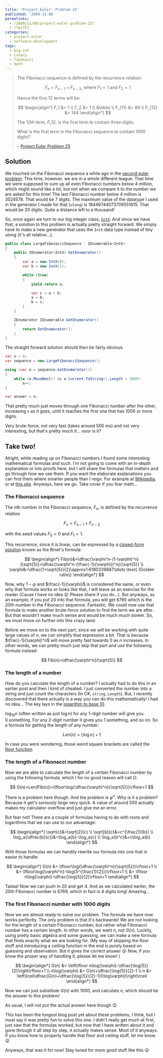 ---
title: 'Project Euler: Problem 25'
published: '2009-11-06'
permalinks:
  - /2009/11/06/project-euler-problem-25/
  - /?p=751
categories:
  - project-euler
  - software-development
tags:
  - big-int
  - csharp
  - fibonacci
  - math
---

> The Fibonacci sequence is defined by the recurrence relation:
>
> $$
> F_n = F_{n-1} + F_{n-2} \text{, where } F_1 = 1 \text{ and } F_2 = 1
> $$
>
> Hence the first 12 terms will be:
>
> $$
> \begin{align*}
> F_1 &= 1 \\
> F_2 &= 1 \\
> &\ldots \\
> F_{11} &= 89 \\
> F_{12} &= 144
> \end{align*}
> $$
>
> The 12th term, $F\_{12}$, is the first term to contain three digits.
>
> What is the first term in the Fibonacci sequence to contain 1000 digits?
>
> – [Project Euler Problem 25](https://projecteuler.net/problem=25)

## Solution

We touched on the Fibonacci sequence a while ago in the [second euler problem](/?p=165). This time, however, we are in a whole different league. That time we were supposed to sum up all even Fibonacci numbers below 4 million, which might sound like a lot, but not when we compare it to the number we are asked for this time! The last Fibonacci number below 4 million is 3524578. That would be 7 digits. The maximum value of the datatype I used in the generator I made for that (`ulong`) is 18446744073709551615. That would be 20 digits. Quite a distance left to a thousand!

So, once again we turn to our big integer class, [`IntX`](https://www.nuget.org/packages/IntX). And since we have that, a solution to this problem is actually pretty straight forward. We simply have to make a new generator that uses the `IntX` data type instead of tiny ulong (it's all relative...).

```csharp
public class LargeFibonacciSequence : IEnumerable<IntX>
{
    public IEnumerator<IntX> GetEnumerator()
    {
        var a = new IntX(0);
        var b = new IntX(1);

        while (true)
        {
            yield return a;

            var c = a + b;
            a = b;
            b = c;
        }
    }

    IEnumerator IEnumerable.GetEnumerator()
    {
        return GetEnumerator();
    }
}
```

The straight forward solution should then be fairly obvious.

```csharp
var n = 0;
var sequence = new LargeFibonacciSequence();

using (var e = sequence.GetEnumerator())
{
    while (e.MoveNext() && e.Current.ToString().Length < 1000)
        n++;
}

var answer = n;
```

That pretty much just moves through one Fibonacci number after the other, increasing `n` as it goes, until it reaches the first one that has 1000 or more digits.

Very brute-force, not very fast (takes around 500 ms) and not very interesting, but that's pretty much it... ooor is it?

## Take two!

Alright, while reading up on Fibonacci numbers I found some interesting mathematical formulas and such. I'm not going to come with an in-depth explanation or lots proofs here, but I will share the formulas that matters and go through how we use them. If you want the elaborate explanations you can find them where smarter people than I reign. For example at [Wikipedia](https://en.wikipedia.org/wiki/Fibonacci_series), or at [this site](https://www.maths.surrey.ac.uk/hosted-sites/R.Knott/Fibonacci/fibFormula.html). Anyways, here we go. Take cover if you fear math...

### The Fibonacci sequence

The $n$th number in the Fibonacci sequence, $F_n$, is defined by the recurrence relation

$$
F_n = F_{n - 1} + F_{n - 2}
$$

with the seed values $F_0=0$ and $F_1 = 1$.

This recurrence, since it is linear, can be expressed by a [closed-form solution](https://en.wikipedia.org/wiki/Closed-form_expression) known as the Binet's formula:

$$
\begin{align*}
Fib(n)&=\dfrac{\varphi^n-(1-\varphi)^n}{\sqrt{5}}=\dfrac{\varphi^n-(\frac{-1}{\varphi})^n}{\sqrt{5}} \\
\varphi&=\dfrac{1+\sqrt{5}}{2}\approx1.6180339887\ldots \text{ (Golden ratio)}
\end{align*}
$$

Now, why $1-\varphi$ and $\frac{-1}{\varphi}$ is considered the same, or even why that formula works or looks like that, I will leave as an exercise for the reader (Cause I have no idea 😛 Please share if you do...). But anyways, as an example, if you put 20 into that formula, you will get 6765 which is the 20th number in the Fibonacci sequence. Fantastic. We could now use that formula to make another brute-force solution to find the term we are after. But that wouldn't make much sense and would be much much slower. So, we must move on further into this crazy land.

Before we move on to the next part, since we will be working with quite large values of $n$, we can simplify that expression a bit. That is because $\frac{-1}{\varphi}^n$ will move pretty fast towards 0 as $n$ increases. In other words, we can pretty much just skip that part and use the following formula instead:

$$
Fib(n)=\dfrac{\varphi^n}{\sqrt{5}}
$$

### The length of a number

How do you calculate the length of a number? I actually had to do this in an earlier post and then I kind of cheated. I just converted the number into a string and just count the characters (In C#, `string.Length`). But, I recently discovered that there actually is a way you can do this mathematically! I had no idea... The key lays in the [logarithm to base 10](https://en.wikipedia.org/wiki/Log10).

$\log_{10}{n}$ (often written as just $\log{n}$) for any
1-digit number will give you $0.\text{something}$. For any 2-digit number it gives you
$1.\text{something}$, and so on. So a formula for getting the length of any number:

$$
Len(n)=\lfloor\log{n}\rfloor+1
$$

In case you were wondering, those weird square brackets are called the [floor function](https://en.wikipedia.org/wiki/Floor_function).

### The length of a Fibonacci number

Now we are able to calculate the length of a certain Fibonacci number by using the following formula, which I for no good reason will call $G$:

$$
G(n)=Len(Fib(n))=\lfloor\log{\dfrac{\varphi^n}{\sqrt{5}}}\rfloor+1
$$

There is a problem here though. And the problem is $\varphi^n$. Why is it a problem? Because it get's _seriously_ large very quick. A value of around 500 actually makes my calculator overflow and just give me an error.

But fear not! There are a couple of formulas having to do with roots and logarithms that we can use to our advantage:

$$
\begin{align*}
\sqrt{c}&=\sqrt[2]{c} \\
\sqrt[b]{c}&=c^{\frac{1}{b}} \\
\log_a{\dfrac{b}{c}}&=\log_a{b}-\log_a{c} \\
\log_a{b^c}&=c\log_a{b}
\end{align*}
$$

With those formulas we can handily rewrite our formula into one that is easier to handle:

$$
\begin{align*}
G(n) &= \lfloor\log{\dfrac{\varphi^n}{\sqrt{5}}}\rfloor+1 \\
&= \lfloor\log{\varphi^n}-\log{5^{\frac{1}{2}}}\rfloor+1 \\
&= \lfloor n\log{\varphi}-\dfrac{\log{5}}{2}\rfloor+1
\end{align*}
$$

Tadaa! Now we can push in 20 and get 4. And as we calculated earlier, the 20th Fibonacci number is 6769, which in fact is 4 digits long! Amazing...

### The first Fibonacci number with 1000 digits

Now we are almost ready to solve our problem. The formula we have now works perfectly. The only problem is that it's backwards! We are not looking for the length of a certain Fibonacci number, but rather what Fibonacci number has a certain length. In other words, we want $n$, not $G(n)$. Luckily, using pretty basic algebra and some guessing, we can make a new formula that finds exactly what we are looking for. (My way of skipping the floor stuff and introducing a ceiling function in the end is purely based on guessing and observation. But it gives the correct answer 😛 Now, if you know the proper way of handling it, please let me know! )

$$
\begin{align*}
G(n) &= \left\lfloor n\log{\varphi}-\dfrac{\log{5}}{2}\right\rfloor+1 \\
n\log{\varphi} &= G(n)+\dfrac{\log{5}}{2}-1 \\
n &= \left\lceil\dfrac{G(n)+\dfrac{\log{5}}{2}-1}{\log\varphi}\right\rceil
\end{align*}
$$

Now we can just substitute $G(n)$ with 1000, and calculate $n$, which should be the answer to this problem!

As usual, I will not put the actual answer here though 😉

This has been the longest blog post yet about these problems, I think, but I must say it was pretty fun to solve this one. I didn't really get much at first, just saw that the formulas worked, but now that I have written about it and gone through it all step by step, it actually makes sense. Most of it anyways. If you know how to properly handle that floor and ceiling stuff, let me know 😛

Anyways, that was it for now! Stay tuned for more good stuff like this 😛
